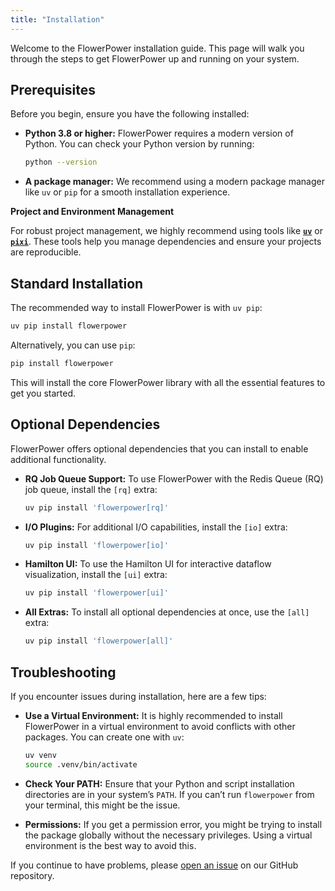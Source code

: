 ```yaml
---
title: "Installation"
---
```


Welcome to the FlowerPower installation guide. This page will walk you through the steps to get FlowerPower up and running on your system.

## Prerequisites

Before you begin, ensure you have the following installed:

*   **Python 3.8 or higher:** FlowerPower requires a modern version of Python. You can check your Python version by running:

    ```bash
    python --version
    ```

*   **A package manager:** We recommend using a modern package manager like `uv` or `pip` for a smooth installation experience.

::: {.callout-note}
**Project and Environment Management**

For robust project management, we highly recommend using tools like [**`uv`**](https://github.com/astral-sh/uv) or [**`pixi`**](https://github.com/prefix-dev/pixi). These tools help you manage dependencies and ensure your projects are reproducible.
:::

## Standard Installation

The recommended way to install FlowerPower is with `uv pip`:

```bash
uv pip install flowerpower
```

Alternatively, you can use `pip`:

```bash
pip install flowerpower
```

This will install the core FlowerPower library with all the essential features to get you started.

## Optional Dependencies

FlowerPower offers optional dependencies that you can install to enable additional functionality.

*   **RQ Job Queue Support:** To use FlowerPower with the Redis Queue (RQ) job queue, install the `[rq]` extra:

    ```bash
    uv pip install 'flowerpower[rq]'
    ```

*   **I/O Plugins:** For additional I/O capabilities, install the `[io]` extra:

    ```bash
    uv pip install 'flowerpower[io]'
    ```

*   **Hamilton UI:** To use the Hamilton UI for interactive dataflow visualization, install the `[ui]` extra:

    ```bash
    uv pip install 'flowerpower[ui]'
    ```

*   **All Extras:** To install all optional dependencies at once, use the `[all]` extra:

    ```bash
    uv pip install 'flowerpower[all]'
    ```

## Troubleshooting

If you encounter issues during installation, here are a few tips:

*   **Use a Virtual Environment:** It is highly recommended to install FlowerPower in a virtual environment to avoid conflicts with other packages. You can create one with `uv`:

    ```bash
    uv venv
    source .venv/bin/activate
    ```

*   **Check Your PATH:** Ensure that your Python and script installation directories are in your system's `PATH`. If you can't run `flowerpower` from your terminal, this might be the issue.

*   **Permissions:** If you get a permission error, you might be trying to install the package globally without the necessary privileges. Using a virtual environment is the best way to avoid this.

If you continue to have problems, please [open an issue](https://github.com/your-repo/flowerpower/issues) on our GitHub repository.